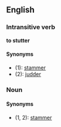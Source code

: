 ==English==
===Intransitive verb===
'''to stutter'''

<!--copyvio blanked-->
====Synonyms====
*(1): [[stammer]]
*(2): [[judder]]

=== Noun ===
<!--copyvio blanked-->

====Synonyms====
*(1, 2): [[stammer]]